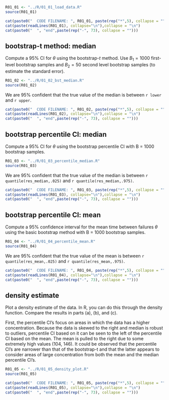```r
R01_01 <- "../R/01_01_load_data.R"
source(R01_01)
```

```r
cat(paste0("  CODE FILENAME: ", R01_01, paste(rep("*",5), collapse = "")))
cat(paste(readLines(R01_01), collapse="\n"),collapse = "\n")
cat(paste0("  ", "end",paste(rep("-", 73), collapse = "")))
```

## bootstrap-t method: median

Compute a 95% CI for $\theta$ using the bootstrap-$t$ method. Use $B_1 = 1000$ first-level bootstrap samples and $B_2 = 50$ second level bootstrap samples (to estimate the standard error).


```r
R01_02 <- "../R/01_02_bst_median.R"
source(R01_02)
```


We are 95% confident that the true value of the median is between `r lower` and `r upper`.

```r
cat(paste0("  CODE FILENAME: ", R01_02, paste(rep("*",5), collapse = "")))
cat(paste(readLines(R01_02), collapse="\n"),collapse = "\n")
cat(paste0("  ", "end",paste(rep("-", 73), collapse = "")))
```



## bootstrap percentile CI: median

Compute a 95% CI for $\theta$ using the bootstrap percentile CI with B = 1000 bootstrap samples.

```r
R01_03 <- "../R/01_03_percentile_median.R"
source(R01_03)
```


We are 95% confident that the true value of the median is between `r quantile(res_median,.025)` and `r quantile(res_median,.975)`.

```r
cat(paste0("  CODE FILENAME: ", R01_03, paste(rep("*",5), collapse = "")))
cat(paste(readLines(R01_03), collapse="\n"),collapse = "\n")
cat(paste0("  ", "end",paste(rep("-", 73), collapse = "")))
```

## bootstrap percentile CI: mean

Compute a 95% confidence interval for the mean time between failures $\theta$ using the basic bootstrap method with B = 1000 bootstrap samples.

```r
R01_04 <- "../R/01_04_percentile_mean.R"
source(R01_04)
```


We are 95% confident that the true value of the mean is between `r quantile(res_mean,.025)` and `r quantile(res_mean,.975)`.

```r
cat(paste0("  CODE FILENAME: ", R01_04, paste(rep("*",5), collapse = "")))
cat(paste(readLines(R01_04), collapse="\n"),collapse = "\n")
cat(paste0("  ", "end",paste(rep("-", 73), collapse = "")))
```

## density estimate

Plot a density estimate of the data. In R, you can do this through the density function. Compare
the results in parts (a), (b), and (c).  


First, the percentile CI's focus on areas in which the data has a higher concentration. Because the data is skewed to the right and median is robust to outliers, percentile CI based on it can be seen to the left of the percentile CI based on the mean. The mean is pulled to the right due to some extremely high values (104, 146). It could be observed that the percentile CI's are narrower than that of the bootstrap-t and that the latter appears to consider areas of large concentration from both the mean and the median percentile CI's.

```r
R01_05 <- "../R/01_05_density_plot.R"
source(R01_05)
```

```r
cat(paste0("  CODE FILENAME: ", R01_05, paste(rep("*",5), collapse = "")))
cat(paste(readLines(R01_05), collapse="\n"),collapse = "\n")
cat(paste0("  ", "end",paste(rep("-", 73), collapse = "")))
```















